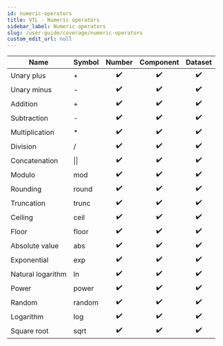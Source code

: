 ```yaml
---
id: numeric-operators
title: VTL - Numeric operators
sidebar_label: Numeric operators
slug: /user-guide/coverage/numeric-operators
custom_edit_url: null
---
```


| Name              | Symbol       |       Number       |     Component      |      Dataset       |
| ----------------- | :----------- | :----------------: | :----------------: | :----------------: |
| Unary plus        | +            | :heavy_check_mark: | :heavy_check_mark: | :heavy_check_mark: |
| Unary minus       | -            | :heavy_check_mark: | :heavy_check_mark: | :heavy_check_mark: |
| Addition          | +            | :heavy_check_mark: | :heavy_check_mark: | :heavy_check_mark: |
| Subtraction       | -            | :heavy_check_mark: | :heavy_check_mark: | :heavy_check_mark: |
| Multiplication    | \*           | :heavy_check_mark: | :heavy_check_mark: | :heavy_check_mark: |
| Division          | /            | :heavy_check_mark: | :heavy_check_mark: | :heavy_check_mark: |
| Concatenation     | &#124;&#124; | :heavy_check_mark: | :heavy_check_mark: | :heavy_check_mark: |
| Modulo            | mod          | :heavy_check_mark: | :heavy_check_mark: | :heavy_check_mark: |
| Rounding          | round        | :heavy_check_mark: | :heavy_check_mark: | :heavy_check_mark: |
| Truncation        | trunc        | :heavy_check_mark: | :heavy_check_mark: | :heavy_check_mark: |
| Ceiling           | ceil         | :heavy_check_mark: | :heavy_check_mark: | :heavy_check_mark: |
| Floor             | floor        | :heavy_check_mark: | :heavy_check_mark: | :heavy_check_mark: |
| Absolute value    | abs          | :heavy_check_mark: | :heavy_check_mark: | :heavy_check_mark: |
| Exponential       | exp          | :heavy_check_mark: | :heavy_check_mark: | :heavy_check_mark: |
| Natural logarithm | ln           | :heavy_check_mark: | :heavy_check_mark: | :heavy_check_mark: |
| Power             | power        | :heavy_check_mark: | :heavy_check_mark: | :heavy_check_mark: |
| Random            | random       | :heavy_check_mark: | :heavy_check_mark: | :heavy_check_mark: |
| Logarithm         | log          | :heavy_check_mark: | :heavy_check_mark: | :heavy_check_mark: |
| Square root       | sqrt         | :heavy_check_mark: | :heavy_check_mark: | :heavy_check_mark: |
